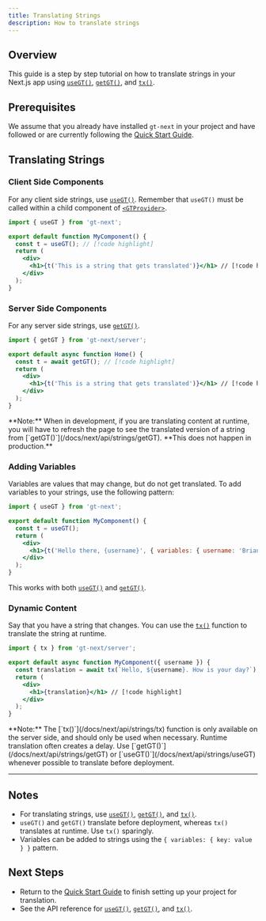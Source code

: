 ```yaml
---
title: Translating Strings
description: How to translate strings
---
```


## Overview

This guide is a step by step tutorial on how to translate strings in your Next.js app using
[`useGT()`](/docs/next/api/strings/useGT), [`getGT()`](/docs/next/api/strings/getGT), and [`tx()`](/docs/next/api/strings/tx).

## Prerequisites

We assume that you already have installed `gt-next` in your project and have followed or are currently following the [Quick Start Guide](/docs/next/tutorials/quickstart).

## Translating Strings

### Client Side Components
For any client side strings, use [`useGT()`](/docs/next/api/strings/useGT).
Remember that `useGT()` must be called within a child component of [`<GTProvider>`](/docs/next/api/components/gtprovider).

```jsx title="src/components/MyComponent.jsx" copy
import { useGT } from 'gt-next';

export default function MyComponent() {
  const t = useGT(); // [!code highlight]
  return (
    <div>
      <h1>{t('This is a string that gets translated')}</h1> // [!code highlight]
    </div>
  );
}
```

### Server Side Components
For any server side strings, use [`getGT()`](/docs/next/api/strings/getGT).

```jsx title="src/pages/index.jsx" copy
import { getGT } from 'gt-next/server';

export default async function Home() {
  const t = await getGT(); // [!code highlight]
  return (
    <div>
      <h1>{t('This is a string that gets translated')}</h1> // [!code highlight]
    </div>
  );
}
```
<Callout>
  **Note:**
  When in development, if you are translating content at runtime, you will have to refresh the page to see the translated version of a string from [`getGT()`](/docs/next/api/strings/getGT).
  **This does not happen in production.**
</Callout>

### Adding Variables
Variables are values that may change, but do not get translated.
To add variables to your strings, use the following pattern:

```jsx title="MyComponent.jsx" copy
import { useGT } from 'gt-next';

export default function MyComponent() {
  const t = useGT();
  return (
    <div>
      <h1>{t('Hello there, {username}', { variables: { username: 'Brian123' }})}</h1> // [!code highlight]
    </div>
  );
}
```

This works with both [`useGT()`](/docs/next/api/strings/useGT) and [`getGT()`](/docs/next/api/strings/getGT).

### Dynamic Content
Say that you have a string that changes.
You can use the [`tx()`](/docs/next/api/strings/tx) function to translate the string at runtime.

```jsx title="MyComponent.jsx" copy
import { tx } from 'gt-next/server';

export default async function MyComponent({ username }) {
  const translation = await tx(`Hello, ${username}. How is your day?`); // [!code highlight]
  return (
    <div>
      <h1>{translation}</h1> // [!code highlight]
    </div>
  );
}
```

<Callout>
  **Note:**
  The [`tx()`](/docs/next/api/strings/tx) function is only available on the server side, and should only be used when necessary.
  Runtime translation often creates a delay.
  Use [`getGT()`](/docs/next/api/strings/getGT) or [`useGT()`](/docs/next/api/strings/useGT) whenever possible to translate before deployment.
</Callout>

---

## Notes
 * For translating strings, use [`useGT()`](/docs/next/api/strings/useGT), [`getGT()`](/docs/next/api/strings/getGT), and [`tx()`](/docs/next/api/strings/tx).
 * `useGT()` and `getGT()` translate before deployment, whereas `tx()` translates at runtime. Use `tx()` sparingly.
 * Variables can be added to strings using the `{ variables: { key: value } }` pattern.

## Next Steps
 * Return to the [Quick Start Guide](/docs/next/tutorials/quickstart) to finish setting up your project for translation.
 * See the API reference for [`useGT()`](/docs/next/api/strings/useGT), [`getGT()`](/docs/next/api/strings/getGT), and [`tx()`](/docs/next/api/strings/tx).
